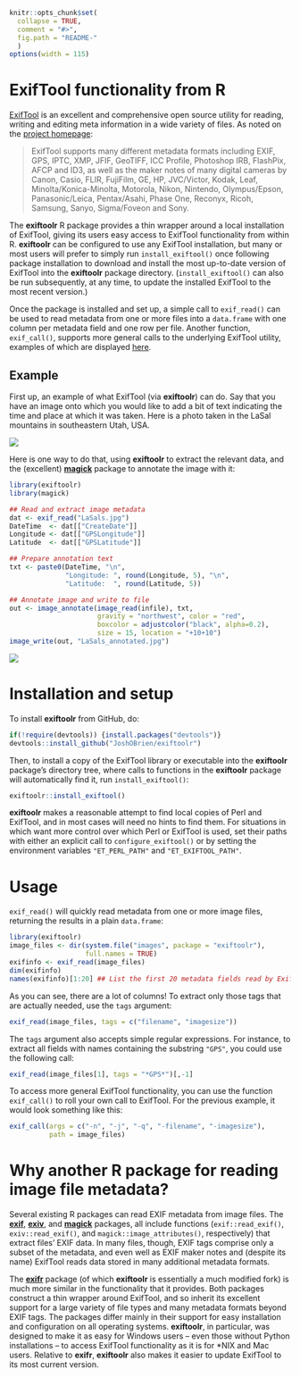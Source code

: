 <!-- README.md is generated from README.Rmd. Please edit that file -->

```r
knitr::opts_chunk$set(
  collapse = TRUE,
  comment = "#>",
  fig.path = "README-"
  )
options(width = 115)
```

# ExifTool functionality from R

[ExifTool][ExifTool-home] is an excellent and comprehensive open
source utility for reading, writing and editing meta information in a
wide variety of files. As noted on the [project
homepage][ExifTool-home]:

> ExifTool supports many different metadata formats including EXIF, GPS,
> IPTC, XMP, JFIF, GeoTIFF, ICC Profile, Photoshop IRB, FlashPix, AFCP
> and ID3, as well as the maker notes of many digital cameras by Canon,
> Casio, FLIR, FujiFilm, GE, HP, JVC/Victor, Kodak, Leaf,
> Minolta/Konica-Minolta, Motorola, Nikon, Nintendo, Olympus/Epson,
> Panasonic/Leica, Pentax/Asahi, Phase One, Reconyx, Ricoh, Samsung,
> Sanyo, Sigma/Foveon and Sony.

The **exiftoolr** R package provides a thin wrapper around a local
installation of ExifTool, giving its users easy access to ExifTool
functionality from within R. **exiftoolr** can be configured to use
any ExifTool installation, but many or most users will prefer to
simply run `install_exiftool()` once following package installation to
download and install the most up-to-date version of ExifTool into the
**exiftoolr** package directory. (`install_exiftool()` can also be run
subsequently, at any time, to update the installed ExifTool to the
most recent version.)

Once the package is installed and set up, a simple call to
`exif_read()` can be used to read metadata from one or more files into
a `data.frame` with one column per metadata field and one row per
file. Another function, `exif_call()`, supports more general calls to
the underlying ExifTool utility, examples of which are displayed
[here][ExifTool-examples].

## Example

First up, an example of what ExifTool (via **exiftoolr**) can do. Say
that you have an image onto which you would like to add a bit of text
indicating the time and place at which it was taken. Here is a photo
taken in the LaSal mountains in southeastern Utah, USA.

![](img/LaSals.jpg)

Here is one way to do that, using **exiftoolr** to extract the
relevant data, and the (excellent)
[**magick**](https://CRAN.R-project.org/package=magick) package to
annotate the image with it:

```r
library(exiftoolr)
library(magick)

## Read and extract image metadata
dat <- exif_read("LaSals.jpg")
DateTime  <- dat[["CreateDate"]]
Longitude <- dat[["GPSLongitude"]]
Latitude  <- dat[["GPSLatitude"]]

## Prepare annotation text
txt <- paste0(DateTime, "\n",
              "Longitude: ", round(Longitude, 5), "\n",
              "Latitude:  ", round(Latitude, 5))

## Annotate image and write to file
out <- image_annotate(image_read(infile), txt,
                      gravity = "northwest", color = "red",
                      boxcolor = adjustcolor("black", alpha=0.2),
                      size = 15, location = "+10+10")
image_write(out, "LaSals_annotated.jpg")
```

![](img/LaSals_annotated.jpg)


# Installation and setup

To install **exiftoolr** from GitHub, do:

```r
if(!require(devtools)) {install.packages("devtools")}
devtools::install_github("JoshOBrien/exiftoolr")
```

Then, to install a copy of the ExifTool library or executable into the
**exiftoolr** package's directory tree, where calls to functions in
the **exiftoolr** package will automatically find it, run
`install_exiftool()`:

```r
exiftoolr::install_exiftool()
```

**exiftoolr** makes a reasonable attempt to find local copies of Perl
and ExifTool, and in most cases will need no hints to find them. For
situations in which want more control over which Perl or ExifTool is
used, set their paths with either an explicit call to
`configure_exiftool()` or by setting the environment variables
`"ET_PERL_PATH"` and `"ET_EXIFTOOL_PATH"`.


# Usage

`exif_read()` will quickly read metadata from one or more image files,
returning the results in a plain `data.frame`: 

```r
library(exiftoolr)
image_files <- dir(system.file("images", package = "exiftoolr"), 
                   full.names = TRUE)
exifinfo <- exif_read(image_files)
dim(exifinfo)
names(exifinfo)[1:20] ## List the first 20 metadata fields read by ExifTool
```

As you can see, there are a lot of columns! To extract only those
tags that are actually needed, use the `tags` argument:

```r
exif_read(image_files, tags = c("filename", "imagesize"))
```

The `tags` argument also accepts simple regular expressions. For
instance, to extract all fields with names containing the substring
`"GPS"`, you could use the following call:

```r
exif_read(image_files[1], tags = "*GPS*")[,-1]
```


To access more general ExifTool functionality, you can use the
function `exif_call()` to roll your own call to ExifTool. For the
previous example, it would look something like this:

```r
exif_call(args = c("-n", "-j", "-q", "-filename", "-imagesize"),
          path = image_files)
```


# Why another R package for reading image file metadata?

Several existing R packages can read EXIF metadata from image
files. The [**exif**](https://CRAN.R-project.org/package=exif),
[**exiv**](https://github.com/hrbrmstr/exiv), and
[**magick**](https://CRAN.R-project.org/package=magick) packages, all
include functions (`exif::read_exif()`, `exiv::read_exif()`, and
`magick::image_attributes()`, respectively) that extract files' EXIF
data. In many files, though, EXIF tags comprise only a subset of the
metadata, and even well as EXIF maker notes and (despite its name)
ExifTool reads data stored in many additional metadata formats.

The [**exifr**](https://CRAN.R-project.org/package=exifr) package (of
which **exiftoolr** is essentially a much modified fork) is much more
similar in the functionality that it provides. Both packages construct
a thin wrapper around ExifTool, and so inherit its excellent support
for a large variety of file types and many metadata formats beyond
EXIF tags. The packages differ mainly in their support for easy
installation and configuration on all operating
systems. **exiftoolr**, in particular, was designed to make it as easy
for Windows users -- even those without Python installations -- to
access ExifTool functionality as it is for *NIX and Mac
users. Relative to **exifr**, **exiftoolr** also makes it easier to
update ExifTool to its most current version.



[ExifTool-home]: http://www.sno.phy.queensu.ca/%7Ephil/exiftool/
[ExifTool-examples]: http://owl.phy.queensu.ca/~phil/exiftool/examples.html
